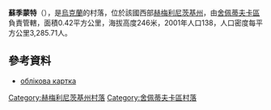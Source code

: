 {{coord|50|14|50|N|27|20|17|E|scale:100000|display=title}}

'''蘇季蒙特'''（{{lang-uk|Судимонт}}），是[[烏克蘭|烏克蘭]]的村落，位於該國西部[[赫梅利尼茨基州|赫梅利尼茨基州]]，由[[舍佩蒂夫卡區|舍佩蒂夫卡區]]負責管轄，面積0.42平方公里，海拔高度246米，2001年人口138，人口密度每平方公里3,285.71人。

==參考資料==
*[http://gska2.rada.gov.ua/pls/z7502/A005?rdat1=15.09.2010&rf7571=37224 облікова картка]{{Dead link|date=2018年6月 |bot=InternetArchiveBot |fix-attempted=no }}

{{DEFAULTSORT:Судимонт}}
[[Category:赫梅利尼茨基州村落|Category:赫梅利尼茨基州村落]]
[[Category:舍佩蒂夫卡區村落|Category:舍佩蒂夫卡區村落]]


{{Khmelnytskyi-geo-stub}}